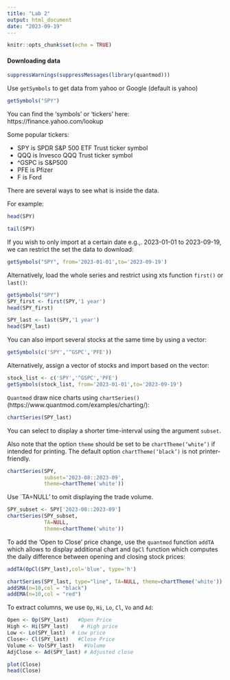 ```yaml
---
title: "Lab 2"
output: html_document
date: "2023-09-19"
---
```


```r
knitr::opts_chunk$set(echo = TRUE)
```

#### Downloading data

```r
suppressWarnings(suppressMessages(library(quantmod)))
```

Use `getSymbols` to get data from yahoo or Google (default is yahoo)

```r
getSymbols("SPY")
```
You can find the 'symbols' or 'tickers' here: https://finance.yahoo.com/lookup

Some popular tickers: 

- SPY is SPDR S&P 500 ETF Trust ticker symbol
- QQQ is Invesco QQQ Trust ticker symbol
- ^GSPC is S&P500
- PFE is Pfizer 
- F is Ford

There are several ways to see what is inside the data.

For example:

```r
head(SPY)
```
```r
tail(SPY)
```

If you wish to only import at a certain date e.g.,. 2023-01-01 to 2023-09-19, we can restrict the set the data to download:

```r
getSymbols("SPY", from='2023-01-01',to='2023-09-19')
```
Alternatively, load the whole series and restrict using xts function `first()` or `last()`:

```r
getSymbols("SPY")
SPY_first <- first(SPY,'1 year')
head(SPY_first)
```

```r
SPY_last <- last(SPY,'1 year')
head(SPY_last)
```

You can also import several stocks at the same time by using a vector:

```r
getSymbols(c('SPY','^GSPC','PFE'))
```

Alternatively, assign a vector of stocks and import based on the vector:

```r
stock_list <- c('SPY','^GSPC','PFE')
getSymbols(stock_list, from='2023-01-01',to='2023-09-19')
```

`Quantmod` draw nice charts using `chartSeries()`
(https://www.quantmod.com/examples/charting/):

```r
chartSeries(SPY_last)
```

You can select to display a shorter time-interval using the argument `subset`. 

Also note that the option `theme` should be set to be `chartTheme(‘white’)` if intended for printing. The default option `chartTheme(‘black’)` is not printer-friendly.

```r
chartSeries(SPY,
            subset='2023-08::2023-09',
            theme=chartTheme('white'))
```

Use `TA=NULL' to omit displaying the trade volume.

```r
SPY_subset <- SPY['2023-08::2023-09']
chartSeries(SPY_subset, 
            TA=NULL, 
            theme=chartTheme('white'))
```

To add the 'Open to Close' price change, use the `quantmod` function `addTA` which allows to display additional chart and `OpCl` function which computes the daily difference between opening and closing stock prices:

```r
addTA(OpCl(SPY_last),col='blue', type='h')
```

```r
chartSeries(SPY_last, type="line", TA=NULL, theme=chartTheme('white'))
addSMA(n=10,col = "black")
addEMA(n=10,col = "red")
```

To extract columns, we use `Op`, `Hi`, `Lo`, `Cl`, `Vo` and `Ad`:

```r
Open <- Op(SPY_last)   #Open Price
High <- Hi(SPY_last)    # High price
Low <- Lo(SPY_last)  # Low price
Close<- Cl(SPY_last)   #Close Price
Volume <- Vo(SPY_last)   #Volume
AdjClose <- Ad(SPY_last) # Adjusted close

plot(Close)
head(Close)
```